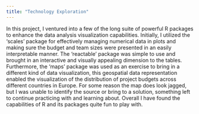 ```yaml
---
title: "Technology Exploration"
---
```


In this project, I ventured into a few of the long suite of powerful R packages to enhance the data analysis visualization capabilities. Initially, I utilized the 'scales' package for effectively managing numerical data in plots and making sure the budget and team sizes were presented in an easily interpretable manner. The 'reactable' package was simple to use and brought in an interactive and visually appealing dimension to the tables. Furthermore, the 'maps' package was used as an exercise to bring in a different kind of data visualization, this geospatial data representation enabled the visualization of the distribution of project budgets across different countries in Europe. For some reason the map does look jagged, but I was unable to identify the source or bring to a solution, something left to continue practicing with and learning about. Overall I have found the capabilities of R and its packages quite fun to play with.
